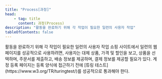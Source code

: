 ```yaml
---
title: "Process[과정]"
head:
    - tag: title
      content: 과정(Process)
description: "활동을 완료하기 위해 각 작업이 필요한 일련의 사용자 작업"
tableOfContents: false
---
```


<Badge text="WCAG2" variant="note" size="large" /> 
활동을 완료하기 위해 각 작업이 필요한 일련의 사용자 작업


<Card title="예제 1" icon="open-book">
쇼핑 사이트에서 일련의 웹 페이지를 성공적으로 사용하려면, 사용자는 대체 상품, 가격 및 할인을 보고, 상품을 선택하며, 주문서를 제출하고, 배송 정보를 제공하며, 결제 정보를 제공할 필요가 있다.
</Card>

<Card title="예제 2" icon="open-book">
계정 등록 페이지는 등록 양식에 접근하기 전에 [튜링 테스트](https://www.w3.org/TR/turingtest/)를 성공적으로 통과해야 한다.
</Card>

